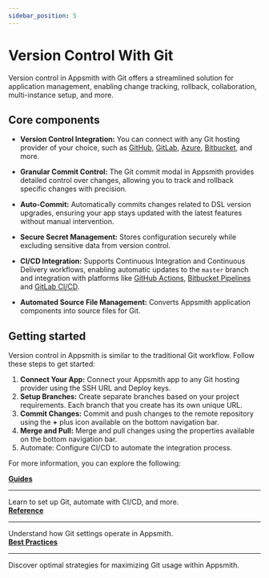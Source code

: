 ```yaml
---
sidebar_position: 5
---
```


# Version Control With Git

Version control in Appsmith with Git offers a streamlined solution for application management, enabling change tracking, rollback, collaboration, multi-instance setup, and more.

 <ZoomImage
        src="/img/git-in-appsmith.webp"
        alt=""
        caption=""
        lazyLoad="true"
/>

## Core components


- **Version Control Integration:** You can connect with any Git hosting provider of your choice, such as [GitHub](/advanced-concepts/version-control-with-git/guides/setup-github), [GitLab](/advanced-concepts/version-control-with-git/guides/setup-gitlab), [Azure](/advanced-concepts/version-control-with-git/guides/setup-azure), [Bitbucket](/advanced-concepts/version-control-with-git/guides/setup-bitbucket), and more.

- **Granular Commit Control:** The Git commit modal in Appsmith provides detailed control over changes, allowing you to track and rollback specific changes with precision.

- **Auto-Commit:** Automatically commits changes related to DSL version upgrades, ensuring your app stays updated with the latest features without manual intervention.

- **Secure Secret Management:** Stores configuration securely while excluding sensitive data from version control.

- **CI/CD Integration:** Supports Continuous Integration and Continuous Delivery workflows, enabling automatic updates to the `master` branch and integration with platforms like [GitHub Actions](/advanced-concepts/version-control-with-git/cd-with-github-actions), [Bitbucket Pipelines](/advanced-concepts/version-control-with-git/cd-with-bitbucket) and [GitLab CI/CD](/advanced-concepts/version-control-with-git/cd-with-gitlab).

- **Automated Source File Management:** Converts Appsmith application components into source files for Git.




## Getting started

Version control in Appsmith is similar to the traditional Git workflow. Follow these steps to get started:

1. **Connect Your App:** Connect your Appsmith app to any Git hosting provider using the SSH URL and Deploy keys.
2. **Setup Branches:** Create separate branches based on your project requirements. Each branch that you create has its own unique URL.
3. **Commit Changes:** Commit and push changes to the remote repository using the **+** plus icon available on the bottom navigation bar.
4. **Merge and Pull:** Merge and pull changes using the properties available on the bottom navigation bar.
5. Automate: Configure CI/CD to automate the integration process.


For more information, you can explore the following:


<div className="containerGridSampleApp">
   <div className="containerColumnSampleApp columnGrid column-one">
       <div className="containerCol">
           <a href="/advanced-concepts/granular-access-control/reference/default-roles#instance-administrator-role"><strong>Guides</strong></a>
       </div>
       <hr/>
       <div className="containerDescription">
           Learn to set up Git, automate with CI/CD, and more.
       </div>
   </div>
   <div className="containerColumnSampleApp columnGrid column-two">
       <div className="containerCol">
           <a href="/advanced-concepts/granular-access-control/reference/permissions"><strong>Reference</strong></a>
       </div>
       <hr/>
       <div className="containerDescription">
          Understand how Git settings operate in Appsmith.
       </div>
   </div>
   <div className="containerColumnSampleApp columnGrid column-three">
       <div className="containerCol">
           <a href="/advanced-concepts/granular-access-control/reference/custom-roles"><strong>Best Practices</strong></a>
       </div>
       <hr/>
       <div className="containerDescription">
          Discover optimal strategies for maximizing Git usage within Appsmith.
       </div>
   </div>
</div>